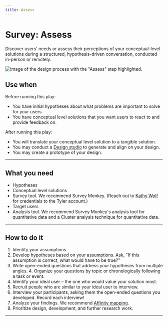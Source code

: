 ```yaml
---
title: Assess
---
```


# Survey: Assess

Discover users' needs or assess their perceptions of your conceptual-level solutions during a structured, hypothesis-driven conversation, conducted in-person or remotely. 

<ImageBlock>

![Image of the design process with the "Assess" step highlighted.](./images/survey-assess.png)

</ImageBlock>

## Use when 

Before running this play:

- You have initial hypotheses about what problems are important to solve for your users. 
- You have conceptual level solutions that you want users to react to and provide feedback on.

After running this play:

- You will translate your conceptual level solution to a tangible solution.
- You may conduct a [Design studio](/core/other/ux-plays/design-studio) to generate and align on your design.
- You may create a prototype of your design.
 
---

## What you need

- Hypotheses
- Conceptual level solutions
- Survey tool. We recommend Survey Monkey. (Reach out to <a href="mailto:kathy.wolf@tylertech.com">Kathy Wolf</a> for credentials to the Tyler account.)
- Target users
- Analysis tool. We recommend Survey Monkey's analysis tool for quantitative data and a Cluster analysis technique for quantitative data.  

---

## How to do it

1. Identify your assumptions.
2. Develop hypotheses based on your assumptions. Ask, "If this assumption is correct, what would have to be true?" 
3. Write open-ended questions that address your hypotheses from multiple angles. 4. Organize your questions by topic or chronologically following a task or event.
5. Identify your ideal user – the one who would value your solution most. 
6. Recruit people who are similar to your ideal user to interview.
7. Interview your participants, asking them the open-ended questions you developed. Record each interview!
8. Analyze your findings. We recommend [Affinity mapping](/core/other/ux-plays/affinity-mapping).
9. Prioritize design, development, and further research work.

---

<PlayHelp />
